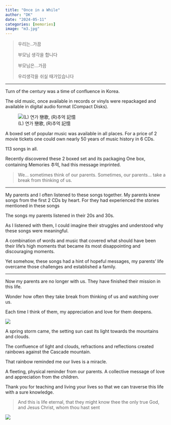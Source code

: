 ```yaml
---
title: "Once in a While"
author: "DK"
date: "2024-05-11"
categories: [memories]
image: "m3.jpg"
---
```


> 우리는..가끔
>
> 부모님 생각을 합니다
>
> 부모님은...가끔
>
> 우리생각을 쉬실 때가있습니다

------------------------------------------------------------------------

Turn of the century was a time of confluence in Korea.

The old music, once available in records or vinyls were repackaged and available in digital audio format (Compact Disks).

![(L) 연가 戀歌, (R)추억 記憶](m1.jpg)

A boxed set of popular music was available in all places.
For a price of 2 movie tickets one could own nearly 50 years of music history in 6 CDs. 

113 songs in all.

Recently discovered these 2 boxed set and its packaging
One box, containing Memories 추억, had this message imprinted.

> We... sometimes think of our parents. 
> Sometimes, our parents... take a break from thinking of us.

---

My parents and I often listened to these songs together. 
My parents knew songs from the first 2 CDs by heart.
For they had experienced the stories mentioned in these songs

The songs my parents listened in their 20s and 30s.

As I listened with them, I could imagine their struggles and understood why these songs were meaningful.

A combination of words and music that covered what should have been their life's high moments that became its most disappointing and discouraging moments.

Yet somehow, these songs had a hint of hopeful messages, my parents' life overcame those challenges and established a family.

---

Now my parents are no longer with us. 
They have finished their mission in this life.

Wonder how often they take break from thinking of us and watching over us.

Each time I think of them, my appreciation and love for them deepens.

![](m3.jpg) 

A spring storm came, the setting sun cast its light towards the mountains and clouds.  

The confluence of light and clouds, refractions and reflections created rainbows against the Cascade mountain.

That rainbow reminded me our lives is a miracle.

A fleeting, physical reminder from our parents.
A collective message of love and appreciation from the children.

Thank you for teaching and living your lives so that we can traverse this life with a sure knowledge. 

> And this is life eternal, 
that they might know thee the only true God, 
and Jesus Christ, whom thou hast sent

![](m4.jpg)